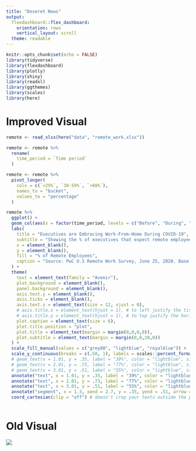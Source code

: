 ```yaml
---
title: "Deseret News"
output:
  flexdashboard::flex_dashboard:
    orientation: rows
    vertical_layout: scroll
  theme: readable
---
```


```r
knitr::opts_chunk$set(echo = FALSE)
library(tidyverse)
library(flexdashboard)
library(plotly)
library(shiny)
library(readxl)
library(ggthemes)
library(scales)
library(here)
```

Improved Visual
=======================================================================

```r

remote <- read_xlsx(here("data", "remote_work.xlsx"))

remote <- remote %>% 
  rename(
    time_period = `Time period`
  )

remote <- remote %>% 
  pivot_longer(
    cols = c(`<29%`, `30-59%`, `>60%`),
    names_to = "bucket",
    values_to = "percentage"
  )


```

```r

remote %>% 
  ggplot() +
  geom_col(aes(x = factor(time_period, levels = c("Before", "During", "After*"), ordered = TRUE), y = percentage, fill = factor(bucket, levels = c("<29%", "30-59%", ">60%"), ordered = TRUE)), width = 0.6) +
  labs(
    title = "Executives are Embracing Work-From-Home During COVID-19",
    subtitle = "Showing the % of executives that expect remote employees",
    x = element_blank(),
    y = element_blank(),
    fill = "% of Remote Employees",
    caption = "Source: PwC U.S Remote Work Survey, June 25, 2020. Base: 120 U.S. executives. * = projected"
  ) +
  theme(
    text = element_text(family = "Avenir"),
    plot.background = element_blank(),
    panel.background = element_blank(),
    axis.text.y = element_blank(),
    axis.ticks = element_blank(), 
    axis.text.x = element_text(size = 12, vjust = 0),
    # axis.title.x = element_text(hjust = 1), # to left justify the title
    # axis.title.y = element_text(hjust = 1), # to top justify the horizontal title
    plot.caption = element_text(size = 6),
    plot.title.position = "plot",
    plot.title = element_text(margin = margin(0,0,0,0)),
    plot.subtitle = element_text(margin = margin(0,0,20,0))
  ) +
  scale_fill_manual(values = c("grey80", "lightblue", "royalblue")) +
  scale_y_continuous(breaks = c(.50, 1), labels = scales::percent_format(), expand = c(0,0)) + # expand moves the graph closer to labels
  # geom_text(x = 1.01, y = .35, label = "39%", color = "lightblue", size = 5) + # annotate is better
  # geom_text(x = 2.01, y = .73, label = "77%", color = "lightblue", size = 5) +
  # geom_text(x = 3.01, y = .51, label = "55%", color = "lightblue", size = 5) +
  annotate("text", x = 1.01, y = .35, label = "39%", color = "lightblue", size = 5, family = "Avenir") +
  annotate("text", x = 2.01, y = .73, label = "77%", color = "lightblue", size = 5, family = "Avenir") +
  annotate("text", x = 3.01, y = .51, label = "55%", color = "lightblue", size = 5, family = "Avenir") +
  annotate("segment", x = 1.3, xend = 2.7, y = .35, yend = .51, arrow = arrow(type = "open")) +
  coord_cartesian(clip = "off") # doesn't crop your texts outside the plot
  

```


Old Visual
=======================================================================

![](Remote WorkWins-01.jpg)


